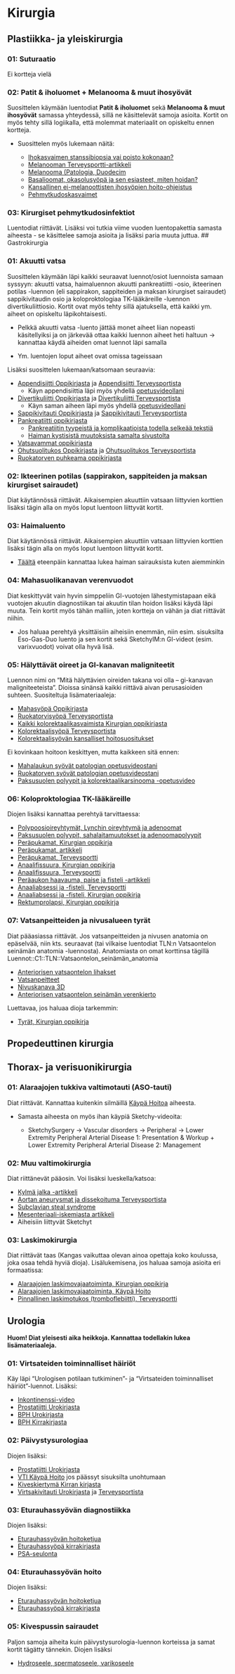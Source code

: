# Kirurgia

## Plastiikka- ja yleiskirurgia 

### 01: Suturaatio

Ei kortteja vielä

### 02: Patit & iholuomet + Melanooma & muut ihosyövät {#Ihosyovat}

Suosittelen käymään luentodiat **Patit & iholuomet** sekä **Melanooma & muut ihosyövät** samassa yhteydessä, sillä ne käsittelevät samoja asioita. Kortit on myös tehty sillä logiikalla, että molemmat materiaalit on opiskeltu ennen kortteja. 

- Suosittelen myös lukemaan näitä: 

  - [Ihokasvaimen stanssibiopsia vai poisto kokonaan?](https://www.terveysportti.fi/apps/dtk/ltk/article/duo18406/)
  - [Melanooman Terveysportti-artikkeli](https://www.terveysportti.fi/apps/dtk/ltk/article/ykt01386/)
  - [Melanooma (Patologia, Duodecim](https://www.oppiportti.fi/oppikirjat/pat00688)
  - [Basalioomat, okasolusyöpä ja sen esiasteet, miten hoidan?](https://www.terveysportti.fi/apps/dtk/ltk/article/duo11556/)
  - [Kansallinen ei-melanoottisten ihosyöpien hoito-ohjeistus](https://www.terveysportti.fi/apps/dtk/ltk/article/hsu00009)
  - [Pehmytkudoskasvaimet](https://www.oppiportti.fi/oppikirjat/pat00763)
  
  
### 03: Kirurgiset pehmytkudosinfektiot

Luentodiat riittävät. Lisäksi voi tutkia viime vuoden luentopakettia samasta aiheesta - se käsittelee samoja asioita ja lisäksi paria muuta juttua. 
## Gastrokirurgia 

### 01: Akuutti vatsa

Suosittelen käymään läpi kaikki seuraavat luennot/osiot luennoista samaan syssyyn: akuutti vatsa, haimaluennon akuutti pankreatiitti -osio, ikteerinen potilas -luennon (eli sappirakon, sappiteiden ja maksan kirurgiset sairaudet) sappikivitaudin osio ja koloproktologiaa TK-lääkäreille -luennon divertikuliittiosio. Kortit ovat myös tehty sillä ajatuksella, että kaikki ym. aiheet on opiskeltu läpikohtaisesti. 

-	Pelkkä akuutti vatsa -luento jättää monet aiheet liian nopeasti käsitellyiksi ja on järkevää ottaa kaikki luennon aiheet heti haltuun -> kannattaa käydä aiheiden omat luennot läpi samalla 

  - Ym. luentojen loput aiheet ovat omissa tageissaan
  
Lisäksi suosittelen lukemaan/katsomaan seuraavia:

- [Appendisiitti Oppikirjasta](https://www.oppiportti.fi/oppikirjat/kia00574) ja [Appendisiitti Terveysportista](https://www.terveysportti.fi/apps/dtk/ltk/article/ykt01830/)
  -	Käyn appendisiittia läpi myös yhdellä [opetusvideollani](https://youtu.be/gaZSuMsmqxs?si=PzhfOyi5jeTcGUZ0)
- [Divertikuliitti Oppikirjasta](https://www.oppiportti.fi/oppikirjat/kia00578) ja [Divertikuliitti Terveysportista](https://www.terveysportti.fi/apps/dtk/ltk/article/ykt00252)
  -	Käyn saman aiheen läpi myös yhdellä [opetusvideollani](https://youtu.be/DiQRv9rV0MM?si=rQVCLc2kcOdz_fE8&t=333) 
- [Sappikivitauti Oppikirjasta](https://www.oppiportti.fi/oppikirjat/kia00627) ja [Sappikivitauti Terveysportista](https://www.terveysportti.fi/apps/dtk/ltk/article/ykt00265/)
- [Pankreatiitti oppikirjasta](https://www.oppiportti.fi/oppikirjat/kia00634)
  -	[Pankreatiitin tyypeistä ja komplikaatioista todella selkeää tekstiä](https://radiologyassistant.nl/abdomen/pancreas/acute-pancreatitis)
  -	[Haiman kystisistä muutoksista samalta sivustolta](https://radiologyassistant.nl/abdomen/pancreas/pancreas-cystic-lesions)
- [Vatsavammat oppikirjasta](https://www.oppiportti.fi/oppikirjat/kia00537)
- [Ohutsuolitukos Oppikirjasta](https://www.oppiportti.fi/oppikirjat/kia00569) ja [Ohutsuolitukos Terveysportista](https://www.terveysportti.fi/apps/dtk/ltk/article/ykt00251/)
- [Ruokatorven puhkeama oppikirjasta](https://www.oppiportti.fi/oppikirjat/kia00549)

### 02: Ikteerinen potilas (sappirakon, sappiteiden ja maksan kirurgiset sairaudet) 

Diat käytännössä riittävät. Aikaisempien akuuttiin vatsaan liittyvien korttien lisäksi tägin alla on myös loput luentoon liittyvät kortit. 

### 03: Haimaluento 

Diat käytännössä riittävät. Aikaisempien akuuttiin vatsaan liittyvien korttien lisäksi tägin alla on myös loput luentoon liittyvät kortit. 

- [Täältä](https://www.oppiportti.fi/oppikirjat/kia00634) eteenpäin kannattaa lukea haiman sairauksista kuten aiemminkin

### 04: Mahasuolikanavan verenvuodot

Diat keskittyvät vain hyvin simppeliin GI-vuotojen lähestymistapaan eikä vuotojen akuutin diagnostiikan tai akuutin tilan hoidon lisäksi käydä läpi muuta. Tein kortit myös tähän malliin, joten kortteja on vähän ja diat riittävät niihin. 

- Jos haluaa perehtyä yksittäisiin aiheisiin enemmän, niin esim. sisuksilta Eso-Gas-Duo luento ja sen kortit sekä SketchyIM:n GI-videot (esim. varixvuodot) voivat olla hyvä lisä. 

### 05: Hälyttävät oireet ja GI-kanavan maligniteetit {#Halyttavat-oireet-ja-GI-kanavan-maligniteetit}

Luennon nimi on "Mitä hälyttävien oireiden takana voi olla – gi-kanavan maligniteeteista". Dioissa sinänsä kaikki riittävä aivan perusasioiden suhteen. Suositeltuja lisämateriaaleja:

- [Mahasyöpä Oppikirjasta](https://www.oppiportti.fi/oppikirjat/kia00557)
- [Ruokatorvisyöpä Terveysportista](https://www.terveysportti.fi/apps/dtk/ltk/article/ykt02084/)
- [Kaikki kolorektaalikasvaimista Kirurgian oppikirjasta](https://www.oppiportti.fi/oppikirjat/kia00586)
- [Kolorektaalisyöpä Terveysportista](https://www.terveysportti.fi/apps/dtk/ltk/article/ykt01866/)
- [Kolorektaalisyövän kansalliset hoitosuositukset](https://www.terveysportti.fi/apps/dtk/ltk/article/hsu00007/)

Ei kovinkaan hoitoon keskittyen, mutta kaikkeen sitä ennen: 

- [Mahalaukun syövät patologian opetusvideostani](https://youtu.be/4JpulGfwCh4?si=EjwC-_iyRZzDXHXz&t=2784)
- [Ruokatorven syövät patologian opetusvideostani](https://youtu.be/adbNA6vdZLQ?si=FLZq-7btXuJbj_6l&t=1683)
- [Paksusuolen polyypit ja kolorektaalikarsinooma -opetusvideo](https://youtu.be/4VHXfISmPto?si=FOxG6WXaWu3uWGwI)

### 06: Koloproktologiaa TK-lääkäreille {#Koloproktologiaa-TK-laakareille}

Diojen lisäksi kannattaa perehtyä tarvittaessa: 

- [Polypoosioireyhtymät, Lynchin oireyhtymä ja adenoomat](https://www.oppiportti.fi/oppikirjat/kia00590)
- [Paksusuolen polyypit, sahalaitamuutokset ja adenoomapolyypit](https://www.oppiportti.fi/oppikirjat/pat00470)
- [Peräpukamat, Kirurgian oppikirja](https://www.oppiportti.fi/oppikirjat/kia00611)
- [Peräpukamat, artikkeli](https://www.terveysportti.fi/apps/dtk/ltk/article/sll55439/)
- [Peräpukamat, Terveysportti](https://www.terveysportti.fi/apps/dtk/ltk/article/sll55439/)
- [Anaalifissuura, Kirurgian oppikirja](https://www.oppiportti.fi/oppikirjat/kia00613)
- [Anaalifissuura, Terveysportti](https://www.terveysportti.fi/apps/dtk/ltk/article/ykt00244/)
- [Peräaukon haavauma, paise ja fisteli -artikkeli](https://www.terveysportti.fi/apps/dtk/ltk/article/sll55440/)
- [Anaaliabsessi ja -fisteli, Terveysportti](https://www.terveysportti.fi/apps/dtk/ltk/article/ykt00245/)
- [Anaaliabsessi ja -fisteli, Kirurgian oppikirja](https://www.oppiportti.fi/oppikirjat/kia00613)
- [Rektumprolapsi, Kirurgian oppikirja](https://www.oppiportti.fi/oppikirjat/kia00602)

### 07: Vatsanpeitteiden ja nivusalueen tyrät {#Vatsanpeitteiden-ja-nivusalueen-tyrat}

Diat pääasiassa riittävät. Jos vatsanpeitteiden ja nivusen anatomia on epäselvää, niin kts. seuraavat (tai vilkaise luentodiat TLN:n Vatsaontelon seinämän anatomia -luennosta). Anatomiasta on omat korttinsa tägillä Luennot::C1::TLN::Vatsaontelon_seinämän_anatomia 

- [Anteriorisen vatsaontelon lihakset](https://youtu.be/mxOajxO8mX0?si=TcxLvzc5Y5DJCTJL)
- [Vatsanpeitteet](https://youtu.be/tXa4U5oztsg?si=Pbdo46RtM62vCvGW)
- [Nivuskanava 3D](https://youtu.be/XrUGnE_qf3w?si=mVk8VEJXUrxOOZoX)
- [Anteriorisen vatsaontelon seinämän verenkierto](https://youtu.be/WauCWTXY-7c?si=-vHeJtWF4fvxxI46) 

Luettavaa, jos haluaa dioja tarkemmin:

- [Tyrät, Kirurgian oppikirja](https://www.oppiportti.fi/oppikirjat/kia00654)


## Propedeuttinen kirurgia 

## Thorax- ja verisuonikirurgia

### 01: Alaraajojen tukkiva valtimotauti (ASO-tauti)

Diat riittävät. Kannattaa kuitenkin silmäillä [Käypä Hoitoa](https://www.kaypahoito.fi/hoi50083) aiheesta. 

- Samasta aiheesta on myös ihan käypiä Sketchy-videoita: 

  - SketchySurgery -> Vascular disorders -> Peripheral -> Lower Extremity Peripheral Arterial Disease 1: Presentation & Workup + Lower Extremity Peripheral Arterial Disease 2: Management

### 02: Muu valtimokirurgia

Diat riittänevät pääosin. Voi lisäksi lueskella/katsoa: 

- [Kylmä jalka -artikkeli](https://trepo.tuni.fi/bitstream/handle/10024/222111/duo16892.pdf)
- [Aortan aneurysmat ja dissekoituma Terveysportista](https://www.terveysportti.fi/apps/dtk/ltk/article/ykt00159)
- [Subclavian steal syndrome](https://youtu.be/ry5fB1kMwyY?si=YYM8j-NQj2Ws_wNN)
- [Mesenteriaali-iskemiasta artikkeli](https://www.terveysportti.fi/apps/dtk/ltk/article/sll51002/)
- Aiheisiin liittyvät Sketchyt

### 03: Laskimokirurgia 

Diat riittävät taas (Kangas vaikuttaa olevan ainoa opettaja koko koulussa, joka osaa tehdä hyviä dioja). Lisälukemisena, jos haluaa samoja asioita eri formaatissa: 

- [Alaraajojen laskimovajaatoiminta, Kirurgian oppikirja](https://www.oppiportti.fi/oppikirjat/kia00437)
- [Alaraajojen laskimovajaatoiminta, Käypä Hoito](https://www.kaypahoito.fi/hoi05030)
- [Pinnallinen laskimotukos (tromboflebiitti), Terveysportti](https://www.terveysportti.fi/apps/dtk/ltk/article/ykt00146/)

## Urologia 

**Huom! Diat yleisesti aika heikkoja. Kannattaa todellakin lukea lisämateriaaleja.**

### 01: Virtsateiden toiminnalliset häiriöt {#Virtsateiden-toiminnalliset-hairiot}

Käy läpi "Urologisen potilaan tutkiminen"- ja "Virtsateiden toiminnalliset häiriöt"-luennot. Lisäksi: 

- [Inkontinenssi-video](https://youtu.be/Vli_6spE8HY?si=DMgq-x4hyavj92bL)
- [Prostatiitti Urokirjasta](https://www.oppiportti.fi/oppikirjat/uro02102)
- [BPH Urokirjasta](https://www.oppiportti.fi/oppikirjat/uro02200)
- [BPH Kirrakirjasta](https://www.oppiportti.fi/oppikirjat/kia00306)

### 02: Päivystysurologiaa {#Paivystysurologiaa}

Diojen lisäksi: 

- [Prostatiitti Urokirjasta](https://www.oppiportti.fi/oppikirjat/uro02102)
- [VTI Käypä Hoito](https://www.kaypahoito.fi/hoi10050) jos päässyt sisuksilta unohtumaan
- [Kiveskiertymä Kirran kirjasta](https://www.oppiportti.fi/oppikirjat/kia00290)
- [Virtsakivitauti Urokirjasta](https://www.oppiportti.fi/oppikirjat/uro01600) ja [Terveysportista](https://www.terveysportti.fi/apps/dtk/ltk/article/ykt00303)

### 03: Eturauhassyövän diagnostiikka {#Eturauhassyovan-diagnostiikka}

Diojen lisäksi: 

- [Eturauhassyövän hoitoketjua](https://www.pirha.fi/web/hoito-ja-palveluketjut/eturauhassyopapotilaan-hoitoketju)
- [Eturauhassyöpä kirrakirjasta](https://www.oppiportti.fi/oppikirjat/kia00313)
- [PSA-seulonta](https://www.terveysportti.fi/apps/dtk/ltk/article/ykt02036/)

### 04: Eturauhassyövän hoito {#Eturauhassyovan-hoito}

Diojen lisäksi: 

- [Eturauhassyövän hoitoketjua](https://www.pirha.fi/web/hoito-ja-palveluketjut/eturauhassyopapotilaan-hoitoketju)
- [Eturauhassyöpä kirrakirjasta](https://www.oppiportti.fi/oppikirjat/kia00313)
  
  
### 05: Kivespussin sairaudet 

Paljon samoja aiheita kuin päivystysurologia-luennon korteissa ja samat kortit tägätty tännekin. Diojen lisäksi 

- [Hydroseele, spermatoseele, varikoseele](https://www.oppiportti.fi/oppikirjat/kia00334)
